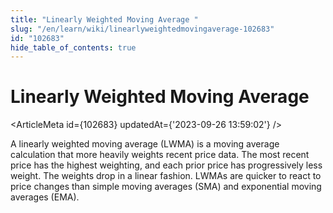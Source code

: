 ```yaml
---
title: "Linearly Weighted Moving Average "
slug: "/en/learn/wiki/linearlyweightedmovingaverage-102683"
id: "102683"
hide_table_of_contents: true
---
```



# Linearly Weighted Moving Average 

<ArticleMeta id={102683} updatedAt={'2023-09-26 13:59:02'} />
<div className='border-solid border-b border-t-0 my-4 border-[var(--ifm-color-gray-300)]' />

A linearly weighted moving average (LWMA) is a moving average calculation that more heavily weights recent price data. The most recent price has the highest weighting, and each prior price has progressively less weight. The weights drop in a linear fashion. LWMAs are quicker to react to price changes than simple moving averages (SMA) and exponential moving averages (EMA).
